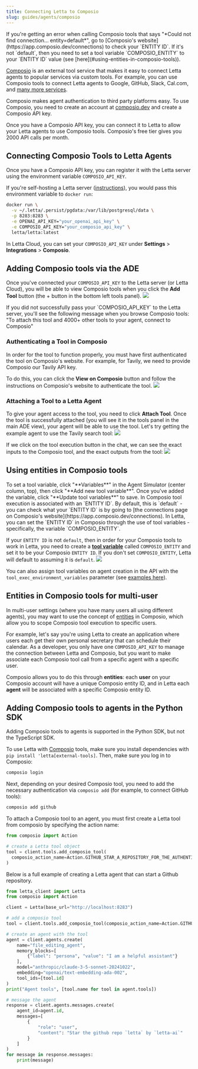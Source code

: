 ```yaml
---
title: Connecting Letta to Composio
slug: guides/agents/composio
---
```


<Tip>
If you're getting an error when calling Composio tools that says "*Could not find connection... entity=default*",
go to [Composio's website](https://app.composio.dev/connections) to check your `ENTITY ID`.
If it's not `default`, then you need to set a tool variable `COMPOSIO_ENTITY` to your `ENTITY ID` value (see [here](#using-entities-in-composio-tools)).
</Tip>

[Composio](https://docs.composio.dev) is an external tool service that makes it easy to connect Letta agents to popular services via custom tools.
For example, you can use Composio tools to connect Letta agents to Google, GitHub, Slack, Cal.com, and [many more services](https://composio.dev/tools).

Composio makes agent authentication to third party platforms easy.
To use Composio, you need to create an account at [composio.dev](https://composio.dev) and create a Composio API key.

Once you have a Composio API key, you can connect it to Letta to allow your Letta agents to use Composio tools.
Composio's free tier gives you 2000 API calls per month.

## Connecting Composio Tools to Letta Agents
Once you have a Composio API key, you can register it with the Letta server using the environment variable `COMPOSIO_API_KEY`.

If you're self-hosting a Letta server ([instructions](guides/server/docker)), you would pass this environment variable to `docker run`:
```bash
docker run \
  -v ~/.letta/.persist/pgdata:/var/lib/postgresql/data \
  -p 8283:8283 \
  -e OPENAI_API_KEY="your_openai_api_key" \
  -e COMPOSIO_API_KEY="your_composio_api_key" \
  letta/letta:latest
```

In Letta Cloud, you can set your `COMPOSIO_API_KEY` under **Settings** > **Integrations** > **Composio**.

## Adding Composio tools via the ADE
Once you've connected your `COMPOSIO_API_KEY` to the Letta server (or Letta Cloud), you will be able to view Composio tools when you click the **Add Tool** button (the + button in the bottom left tools panel).
<img src="../../images/tavily.png" />

<Warning>
If you did not successfully pass your `COMPOSIO_API_KEY` to the Letta server, you'll see the following message when you browse Composio tools:
"To attach this tool and 4000+ other tools to your agent, connect to Composio"
</Warning>

### Authenticating a Tool in Composio
In order for the tool to function properly, you must have first authenticated the tool on Composio's website. For example, for Tavily, we need to provide Composio our Tavily API key.

To do this, you can click the **View on Composio** button and follow the instructions on Composio's website to authenticate the tool.
<img src="../../images/tavily_connect.png" />

### Attaching a Tool to a Letta Agent
To give your agent access to the tool, you need to click **Attach Tool**. Once the tool is successfully attached (you will see it in the tools panel in the main ADE view), your agent will be able to use the tool.
Let's try getting the example agent to use the Tavily search tool:
<img src="../../images/tavily_call.png" />

If we click on the tool execution button in the chat, we can see the exact inputs to the Composio tool, and the exact outputs from the tool:
<img src="../../images/tavily_call_expanded.png" />

## Using entities in Composio tools
<Tip>
To set a tool variable, click "**Variables**" in the Agent Simulator (center column, top), then click "**Add new tool variable**". Once you've added the variable, click "**Update tool variables**" to save.
</Tip>
In Composio tool execution is associated with an `ENTITY ID`.
By default, this is `default` - you can check what your `ENTITY ID` is by going to [the connections page on Composio's website](https://app.composio.dev/connections).
In Letta, you can set the `ENTITY ID` in Composio through the use of tool variables - specifically, the variable `COMPOSIO_ENTITY`.

If your `ENTITY ID` is not `default`, then in order for your Composio tools to work in Letta, you need to create a **[tool variable](/guides/agents/tool-variables)** called `COMPOSIO_ENTITY` and set it to be your Composio `ENTITY ID`. If you don't set `COMPOSIO_ENTITY`, Letta will default to assuming it is `default`.
<img src="../../images/tool_variables.png" />

You can also assign tool variables on agent creation in the API with the `tool_exec_environment_variables` parameter (see [examples here](/guides/agents/tool-variables)).

## Entities in Composio tools for multi-user
In multi-user settings (where you have many users all using different agents), you may want to use the concept of [entities](https://docs.composio.dev/patterns/Auth/connected_account#entities) in Composio, which allow you to scope Composio tool execution to specific users.

For example, let's say you're using Letta to create an application where users each get their own personal secretary that can schedule their calendar. As a developer, you only have one `COMPOSIO_API_KEY` to manage the connection between Letta and Composio, but you want to make associate each Composio tool call from a specific agent with a specific user.

Composio allows you to do this through **entities**: each **user** on your Composio account will have a unique Composio entity ID, and in Letta each **agent** will be associated with a specific Composio entity ID.

## Adding Composio tools to agents in the Python SDK
<Note>
Adding Composio tools to agents is supported in the Python SDK, but not the TypeScript SDK.
</Note>

To use Letta with [Composio](https://docs.composio.dev) tools, make sure you install dependencies with `pip install 'letta[external-tools]`. Then, make sure you log in to Composio:
```bash title="shell"
composio login
```

Next, depending on your desired Composio tool, you need to add the necessary authentication via `composio add` (for example, to connect GitHub tools):
```bash title="shell"
composio add github
```
To attach a Composio tool to an agent, you must first create a Letta tool from composio by specifying the action name:
```python title="python"
from composio import Action

# create a Letta tool object
tool = client.tools.add_composio_tool(
  composio_action_name=Action.GITHUB_STAR_A_REPOSITORY_FOR_THE_AUTHENTICATED_USER.name
)
```
Below is a full example of creating a Letta agent that can start a Github repository.
```python title="python" maxLines=50
from letta_client import Letta
from composio import Action

client = Letta(base_url="http://localhost:8283")

# add a composio tool
tool = client.tools.add_composio_tool(composio_action_name=Action.GITHUB_STAR_A_REPOSITORY_FOR_THE_AUTHENTICATED_USER.name)

# create an agent with the tool
agent = client.agents.create(
    name="file_editing_agent",
    memory_blocks=[
        {"label": "persona", "value": "I am a helpful assistant"}
    ],
    model="anthropic/claude-3-5-sonnet-20241022",
    embedding="openai/text-embedding-ada-002",
    tool_ids=[tool.id]
)
print("Agent tools", [tool.name for tool in agent.tools])

# message the agent
response = client.agents.messages.create(
    agent_id=agent.id,
    messages=[
        {
            "role": "user",
            "content": "Star the github repo `letta` by `letta-ai`"
        }
    ]
)
for message in response.messages:
    print(message)
```
